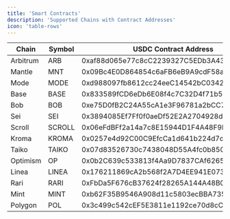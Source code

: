 ```yaml
---
title: 'Smart Contracts'
description: 'Supported Chains with Contract Addresses'
icon: 'table-rows'
---
```


| Chain     | Symbol | USDC Contract Address                      | USDT Contract Address                      |
| --------- | ------ | ------------------------------------------ | ------------------------------------------ |
| Arbitrum  | ARB    | 0xaf88d065e77c8cC2239327C5EDb3A432268e5831 | 0xFd086bC7CD5C481DCC9C85ebE478A1C0b69FCbb9 |
| Mantle    | MNT    | 0x09Bc4E0D864854c6aFB6eB9A9cdF58aC190D0dF9 | 0x201EBa5CC46D216Ce6DC03F6a759e8E766e956aE |
| Mode      | MODE   | 0xd988097fb8612cc24eeC14542bC03424c656005f | 0xf0F161fDA2712DB8b566946122a5af183995e2eD |
| Base      | BASE   | 0x833589fCD6eDb6E08f4c7C32D4f71b54bdA02913 | --                                         |
| Bob       | BOB    | 0xe75D0fB2C24A55cA1e3F96781a2bCC7bdba058F0 | 0x05D032ac25d322df992303dCa074EE7392C117b9 |
| Sei       | SEI    | 0x3894085Ef7Ff0f0aeDf52E2A2704928d1Ec074F1 | 0xB75D0B03c06A926e488e2659DF1A861F860bD3d1 |
| Scroll    | SCROLL | 0x06eFdBFf2a14a7c8E15944D1F4A48F9F95F663A4 | 0xf55BEC9cafDbE8730f096Aa55dad6D22d44099Df |
| Kroma     | KROMA  | 0x0257e4d92C00C9EfcCa1d641b224d7d09cfa4522 | 0x0Cf7c2A584988871b654Bd79f96899e4cd6C41C0 |
| Taiko     | TAIKO  | 0x07d83526730c7438048D55A4fc0b850e2aaB6f0b | 0x2DEF195713CF4a606B49D07E520e22C17899a736 |
| Optimism  | OP     | 0x0b2C639c533813f4Aa9D7837CAf62653d097Ff85 | 0x94b008aA00579c1307B0EF2c499aD98a8ce58e58 |
| Linea     | LINEA  | 0x176211869cA2b568f2A7D4EE941E073a821EE1ff | 0xA219439258ca9da29E9Cc4cE5596924745e12B93 |
| Rari      | RARI   | 0xFbDa5F676cB37624f28265A144A48B0d6e87d3b6 | --                                         |
| Mint      | MINT   | 0xb62F35B9546A908d11c5803ecBBA735AbC3E3eaE | 0x05D032ac25d322df992303dCa074EE7392C117b9 |
| Polygon   | POL    | 0x3c499c542cEF5E3811e1192ce70d8cC03d5c3359 | 0xc2132D05D31c914a87C6611C10748AEb04B58e8F |